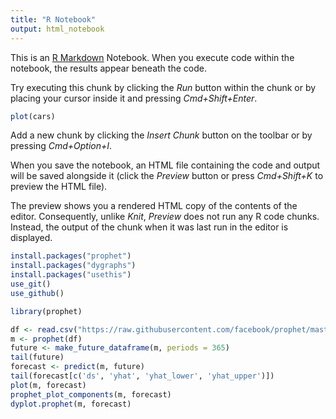 ```yaml
---
title: "R Notebook"
output: html_notebook
---
```


This is an [R Markdown](http://rmarkdown.rstudio.com) Notebook. When you execute code within the notebook, the results appear beneath the code. 

Try executing this chunk by clicking the *Run* button within the chunk or by placing your cursor inside it and pressing *Cmd+Shift+Enter*. 

```r
plot(cars)
```

Add a new chunk by clicking the *Insert Chunk* button on the toolbar or by pressing *Cmd+Option+I*.

When you save the notebook, an HTML file containing the code and output will be saved alongside it (click the *Preview* button or press *Cmd+Shift+K* to preview the HTML file). 

The preview shows you a rendered HTML copy of the contents of the editor. Consequently, unlike *Knit*, *Preview* does not run any R code chunks. Instead, the output of the chunk when it was last run in the editor is displayed.
```r
install.packages("prophet")
install.packages("dygraphs")
install.packages("usethis")
use_git()
use_github()
```

```r
library(prophet)
```

```r
df <- read.csv("https://raw.githubusercontent.com/facebook/prophet/master/examples/example_wp_log_peyton_manning.csv")
m <- prophet(df)
future <- make_future_dataframe(m, periods = 365)
tail(future)
forecast <- predict(m, future)
tail(forecast[c('ds', 'yhat', 'yhat_lower', 'yhat_upper')])
plot(m, forecast)
prophet_plot_components(m, forecast)
dyplot.prophet(m, forecast)
```